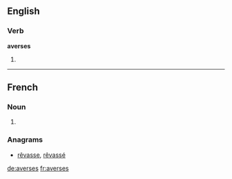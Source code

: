 ==English==

===Verb===
'''averses'''

# {{third-person singular of|[[averse]]}}

----

==French==

===Noun===
{{infl|fr|plural}} {{f|p}}

# {{plural of|averse|lang=fr}}

===Anagrams===
* [[rêvasse#French|rêvasse]], [[rêvassé#French|rêvassé]]

[[de:averses]]
[[fr:averses]]